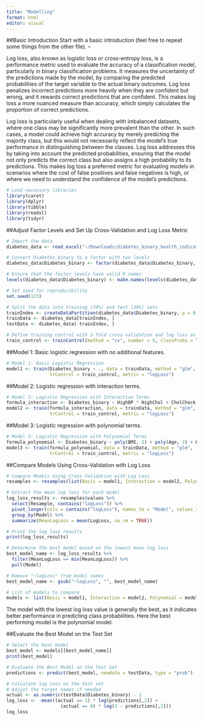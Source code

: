 ```yaml
---
title: "Modelling"
format: html
editor: visual
---
```


##Basic Introduction
Start with a basic introduction (feel free to repeat some things from the other file).
--

Log loss, also known as logistic loss or cross-entropy loss, is a performance metric used to evaluate the accuracy of a classification model, particularly in binary classification problems. It measures the uncertainty of the predictions made by the model, by comparing the predicted probabilities of the target variable to the actual binary outcomes. Log loss penalizes incorrect predictions more heavily when they are confident but wrong, and it rewards correct predictions that are confident. This makes log loss a more nuanced measure than accuracy, which simply calculates the proportion of correct predictions.

Log loss is particularly useful when dealing with imbalanced datasets, where one class may be significantly more prevalent than the other. In such cases, a model could achieve high accuracy by merely predicting the majority class, but this would not necessarily reflect the model's true performance in distinguishing between the classes. Log loss addresses this by taking into account the predicted probabilities, ensuring that the model not only predicts the correct class but also assigns a high probability to its predictions. This makes log loss a preferred metric for evaluating models in scenarios where the cost of false positives and false negatives is high, or where we need to understand the confidence of the model's predictions.


```r
# Load necessary libraries
library(caret)
library(dplyr)
library(tibble)
library(readxl)
library(tidyr)
```

##Adjust Factor Levels and Set Up Cross-Validation and Log Loss Metric
```r
# Import the data
diabetes_data <- read_excel("~/Downloads/diabetes_binary_health_indicators_BRFSS2015.xlsm")

# Convert Diabetes_binary to a factor with two levels
diabetes_data$Diabetes_binary <- factor(diabetes_data$Diabetes_binary, levels = c(0, 1))

# Ensure that the factor levels have valid R names
levels(diabetes_data$Diabetes_binary) <- make.names(levels(diabetes_data$Diabetes_binary))

# Set seed for reproducibility
set.seed(123)

# Split the data into training (70%) and test (30%) sets
trainIndex <- createDataPartition(diabetes_data$Diabetes_binary, p = 0.7, list = FALSE)
trainData <- diabetes_data[trainIndex, ]
testData <- diabetes_data[-trainIndex, ]

# Define training control with 5-fold cross-validation and log loss as the metric
train_control <- trainControl(method = "cv", number = 5, classProbs = TRUE, summaryFunction = mnLogLoss)
```

##Model 1: Basic logistic regression with no additional features.
```r
# Model 1: Basic Logistic Regression
model1 <- train(Diabetes_binary ~ ., data = trainData, method = "glm", family = "binomial",
                trControl = train_control, metric = "logLoss")
```

##Model 2: Logistic regression with interaction terms.
```r
# Model 2: Logistic Regression with Interaction Terms
formula_interaction <- Diabetes_binary ~ HighBP * HighChol + CholCheck + BMI + Smoker + Stroke + HeartDiseaseorAttack + PhysActivity + Fruits + Veggies + HvyAlcoholConsump + AnyHealthcare + NoDocbcCost + GenHlth + MentHlth + PhysHlth + DiffWalk + Sex + Age + Education + Income
model2 <- train(formula_interaction, data = trainData, method = "glm", family = "binomial",
                trControl = train_control, metric = "logLoss")
```

##Model 3: Logistic regression with polynomial terms.
```r
# Model 3: Logistic Regression with Polynomial Terms
formula_polynomial <- Diabetes_binary ~ poly(BMI, 2) + poly(Age, 2) + HighBP + HighChol + CholCheck + Smoker + Stroke + HeartDiseaseorAttack + PhysActivity + Fruits + Veggies + HvyAlcoholConsump + AnyHealthcare + NoDocbcCost + GenHlth + MentHlth + PhysHlth + DiffWalk + Sex + Education + Income
model3 <- train(formula_polynomial, data = trainData, method = "glm", family = "binomial",
                trControl = train_control, metric = "logLoss")
```

##Compare Models Using Cross-Validation with Log Loss
```r
# Compare Models Using Cross-Validation with Log Loss
resamples <- resamples(list(Basic = model1, Interaction = model2, Polynomial = model3))

# Extract the mean log loss for each model
log_loss_results <- resamples$values %>%
  select(Resample, contains("logLoss")) %>%
  pivot_longer(cols = contains("logLoss"), names_to = "Model", values_to = "LogLoss") %>%
  group_by(Model) %>%
  summarize(MeanLogLoss = mean(LogLoss, na.rm = TRUE))

# Print the log loss results
print(log_loss_results)

# Determine the best model based on the lowest mean log loss
best_model_name <- log_loss_results %>% 
  filter(MeanLogLoss == min(MeanLogLoss)) %>% 
  pull(Model)

# Remove "~logLoss" from model names
best_model_name <- gsub("~logLoss", "", best_model_name)

# List of models to compare
models <- list(Basic = model1, Interaction = model2, Polynomial = model3)
```
The model with the lowest log loss value is generally the best, as it indicates better performance in predicting class probabilities. Here the best performing model is the polynomial model.

##Evaluate the Best Model on the Test Set
```r
# Select the best model
best_model <- models[[best_model_name]]
print(best_model)

# Evaluate the Best Model on the Test Set
predictions <- predict(best_model, newdata = testData, type = "prob")

# Calculate log loss on the test set
# Adjust the target names if needed
actual <- as.numeric(testData$Diabetes_binary) - 1
log_loss <- -mean((actual == 1) * log(predictions[,2]) + 
                    (actual == 0) * log(1 - predictions[,2]))
log_loss
```







